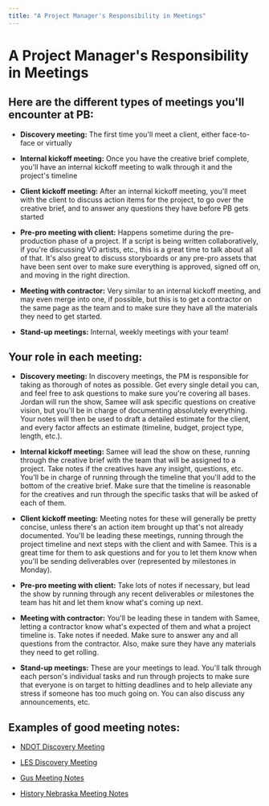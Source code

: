 ```yaml
---
title: "A Project Manager's Responsibility in Meetings"
---
```


# A Project Manager's Responsibility in Meetings

## Here are the different types of meetings you'll encounter at PB:

-   **Discovery meeting:** The first time you'll meet a client, either face-to-face or virtually

-   **Internal kickoff meeting:** Once you have the creative brief complete, you'll have an internal kickoff meeting to walk through it and the project's timeline

-   **Client kickoff meeting:** After an internal kickoff meeting, you'll meet with the client to discuss action items for the project, to go over the creative brief, and to answer any questions they have before PB gets started

-   **Pre-pro meeting with client:** Happens sometime during the pre-production phase of a project. If a script is being written collaboratively, if you're discussing VO artists, etc., this is a great time to talk about all of that. It's also great to discuss storyboards or any pre-pro assets that have been sent over to make sure everything is approved, signed off on, and moving in the right direction.

-   **Meeting with contractor:** Very similar to an internal kickoff meeting, and may even merge into one, if possible, but this is to get a contractor on the same page as the team and to make sure they have all the materials they need to get started.

-   **Stand-up meetings:** Internal, weekly meetings with your team!

## Your role in each meeting:

-   **Discovery meeting:** In discovery meetings, the PM is responsible for taking as thorough of notes as possible. Get every single detail you can, and feel free to ask questions to make sure you're covering all bases. Jordan will run the show, Samee will ask specific questions on creative vision, but you'll be in charge of documenting absolutely everything. Your notes will then be used to draft a detailed estimate for the client, and every factor affects an estimate (timeline, budget, project type, length, etc.).

-   **Internal kickoff meeting:** Samee will lead the show on these, running through the creative brief with the team that will be assigned to a project. Take notes if the creatives have any insight, questions, etc. You'll be in charge of running through the timeline that you'll add to the bottom of the creative brief. Make sure that the timeline is reasonable for the creatives and run through the specific tasks that will be asked of each of them.

-   **Client kickoff meeting:** Meeting notes for these will generally be pretty concise, unless there's an action item brought up that's not already documented. You'll be leading these meetings, running through the project timeline and next steps with the client and with Samee. This is a great time for them to ask questions and for you to let them know when you'll be sending deliverables over (represented by milestones in Monday).

-   **Pre-pro meeting with client:** Take lots of notes if necessary, but lead the show by running through any recent deliverables or milestones the team has hit and let them know what's coming up next.

-   **Meeting with contractor:** You'll be leading these in tandem with Samee, letting a contractor know what's expected of them and what a project timeline is. Take notes if needed. Make sure to answer any and all questions from the contractor. Also, make sure they have any materials they need to get rolling.

-   **Stand-up meetings:** These are your meetings to lead. You'll talk through each person's individual tasks and run through projects to make sure that everyone is on target to hitting deadlines and to help alleviate any stress if someone has too much going on. You can also discuss any announcements, etc.

## Examples of good meeting notes:

-   [NDOT Discovery Meeting](https://docs.google.com/document/d/1_sAat3r0_8ks-tLnDV2Y7kMJpAYCYbZSis71mQSsr-M/edit)

-   [LES Discovery Meeting](https://docs.google.com/document/d/1winIfRtHnCFAUeagcqFJVMxUdqlJ7eftP2VBUG3PX-8/edit)

-   [Gus Meeting Notes](https://docs.google.com/document/d/1cTDTfp88PmxH7MGkwxJSqkgfjs53nw3-zENYWS44Ss0/edit)

-   [History Nebraska Meeting Notes](https://docs.google.com/document/d/1JctuSlUcN-_5f_WzbzQle6lowrtC_JcuDIXbJKMHkDg/edit)